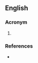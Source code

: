 {{also|OOSA|oose}}
==English==

===Acronym===
{{rfc-header|Acronym}}
{{head|en|acronym}}

# {{lb|en|software}} {{acronym of|[[object-oriented|Object-Oriented]] [[software|Software]] [[engineering|Engineering]]|lang=en}}

===References===
* {{pedia}}